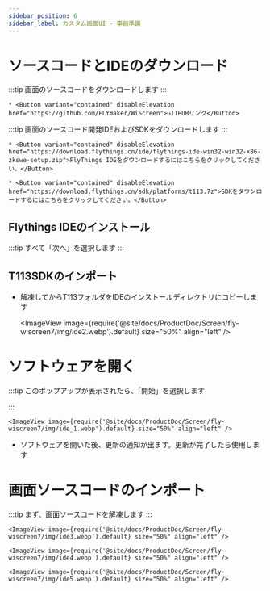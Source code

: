 ```yaml
---
sidebar_position: 6
sidebar_label: カスタム画面UI - 事前準備
---
```


# ソースコードとIDEのダウンロード


:::tip
画面のソースコードをダウンロードします
:::

    * <Button variant="contained" disableElevation href="https://github.com/FLYmaker/WiScreen">GITHUBリンク</Button>

:::tip
画面のソースコード開発IDEおよびSDKをダウンロードします
:::

    * <Button variant="contained" disableElevation href="https://download.flythings.cn/ide/flythings-ide-win32-win32-x86-zkswe-setup.zip">FlyThings IDEをダウンロードするにはこちらをクリックしてください。</Button>

    * <Button variant="contained" disableElevation href="https://download.flythings.cn/sdk/platforms/t113.7z">SDKをダウンロードするにはこちらをクリックしてください。</Button>


## Flythings IDEのインストール

:::tip
すべて「次へ」を選択します
:::

## T113SDKのインポート
* 解凍してからT113フォルダをIDEのインストールディレクトリにコピーします

    <ImageView image={require('@site/docs/ProductDoc/Screen/fly-wiscreen7/img/ide2.webp').default} size="50%" align="left" />


# ソフトウェアを開く

:::tip
このポップアップが表示されたら、「開始」を選択します

:::

    <ImageView image={require('@site/docs/ProductDoc/Screen/fly-wiscreen7/img/ide_1.webp').default} size="50%" align="left" />

* ソフトウェアを開いた後、更新の通知が出ます。更新が完了したら使用します

# 画面ソースコードのインポート

:::tip
まず、画面ソースコードを解凍します
:::

    <ImageView image={require('@site/docs/ProductDoc/Screen/fly-wiscreen7/img/ide3.webp').default} size="50%" align="left" />

    <ImageView image={require('@site/docs/ProductDoc/Screen/fly-wiscreen7/img/ide4.webp').default} size="50%" align="left" />

    <ImageView image={require('@site/docs/ProductDoc/Screen/fly-wiscreen7/img/ide5.webp').default} size="50%" align="left" />
